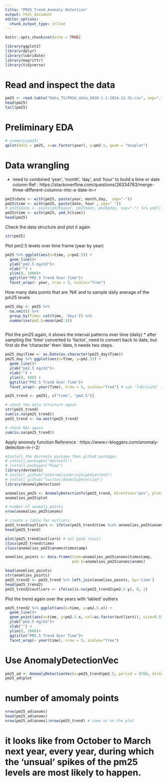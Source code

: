 ---
title: "PM25_Trend_Anomaly Detection"
output: html_document
editor_options: 
  chunk_output_type: inline
---

```{r setup, include=FALSE}
knitr::opts_chunk$set(echo = TRUE)
```
```{r message=FALSE}
library(ggplot2)
library(dplyr)
library(lubridate)
library(magrittr)
library(tidyverse)
```

# Read and inspect the data
```{r}
pm25 <- read.table("Data_TS/PRSA_data_2010.1.1-2014.12.31.csv", sep=",", skip = 0,  header = T)
head(pm25)
tail(pm25)
```
# Preliminary EDA
```{r}
# summary(pm25)
qplot(data = pm25, x=as.factor(year), y=pm2.5, geom = "boxplot")
```
# Data wrangling 
* need to combined 'year', 'month', 'day', and 'hour' to build a time or date column 
Ref : https://stackoverflow.com/questions/26334763/merge-three-different-columns-into-a-date-in-r
```{r}
pm25$date <- with(pm25, paste(year, month,day,  sep="-"))
pm25$time <- with(pm25, paste(date, hour , sep=" "))
# pm25$date <- paste(pm25$year, pm25$mon, pm25$day, sep="-") %>% ymd() %>% as.Date()
pm25$time <- with(pm25, ymd_h(time))
head(pm25)
```
Check the data structure and plot it again 
```{r}
str(pm25)

```
Plot pm2.5 levels over time frame (year by year)
```{r fig.height=10, message=FALSE}
pm25 %>% ggplot(aes(x=time, y=pm2.5)) +
  geom_line()+
  ylab("pm2.5 mg/m3")+
  xlab("") + 
  ylim(0, 1000)+
  ggtitle("PM2.5 Trend Over Time")+
  facet_wrap(~ year, nrow = 5, scales="free")
```
How many data points that are 'NA' and to sample daily average of the pm25 levels
```{r}
pm25_day <- pm25 %>% 
  na.omit() %>%
  group_by(Time= cut(time, 'days')) %>% 
  summarise(pm2.5=mean(pm2.5))
  
```
Plot the pm25 again, it shows the interval patterns over time (daily)
* after sampling the 'time' converted to 'factor', need to convert back to date, but first do the 'character' then 'date, it needs two steps.
```{r fig.height=10}
pm25_day$Time <- as.Date(as.character(pm25_day$Time))
pm25_day %>% ggplot(aes(x=Time, y=pm2.5)) +
  geom_line()+
  ylab("pm2.5 mg/m3")+
  xlab("") + 
  ylim(0, 500) +
  ggtitle("PM2.5 Trend Over Time")+
  facet_wrap(~ year(Time), nrow = 5, scales="free") # use 'lubricate' to extract year
```


```{r}
pm25_trend <- pm25[, c("time", "pm2.5")]
```
```{r}
# check the data structure again
str(pm25_trend)
sum(is.na(pm25_trend))
pm25_trend <- na.omit(pm25_trend)

# check NAs again 
sum(is.na(pm25_trend))
```
Apply anomaly function 
Reference : https://www.r-bloggers.com/anomaly-detection-in-r-2/
```{r}
#Install the devtools package then github packages
# install.packages("devtools")
# install.packages("Rcpp")
library(devtools)
# install_github("petermeissner/wikipediatrend")
# install_github("twitter/AnomalyDetection")
library(AnomalyDetection)

anomalies_pm25 <- AnomalyDetectionTs(pm25_trend, direction="pos", plot=TRUE)
anomalies_pm25$plot
```
```{r}
# number of anomaly points
nrow(anomalies_pm25$anoms)

# create a lable for outliers
pm25_trend$outliers <- ifelse(pm25_trend$time %in% anomalies_pm25$anoms$timestamp, 1, 0)
head(pm25_trend)
```

```{r}
plot(pm25_trend$outliers) # not good result
class(pm25_trend$time)
class(anomalies_pm25$anoms$timestamp)
```
```{r}
anomlies_points <- data.frame(time=anomalies_pm25$anoms$timestamp, 
                              pm2.5=anomalies_pm25$anoms$anoms)

head(anomlies_points)
str(anomlies_points)
pm25_trend2 <- pm25_trend %>% left_join(anomlies_points, by='time')
head(pm25_trend2)
pm25_trend2$outliers <- ifelse(is.na(pm25_trend2$pm2.5.y), 0, 1)  

```
Plot the trend again over the years with 'labled' outliers
```{r fig.height=10, message=FALSE}
pm25_trend2 %>% ggplot(aes(x=time, y=pm2.5.x)) +
  geom_line()+
  geom_point(aes(x=time, y=pm2.5.x, col=as.factor(outliers)), size=0.5) +
  ylab("pm2.5 mg/m3")+
  xlab("") + 
  ylim(0, 1000)+
  ggtitle("PM2.5 Trend Over Time")+
  facet_wrap(~ year(time), nrow = 5, scales="free")
```
# Use AnomalyDetectionVec
```{r}
pm25_ad <- AnomalyDetectionVec(x=pm25_trend$pm2.5, period = 8760, direction = 'both', plot=T)
pm25_ad$plot
```
# number of amomaly points
```{r}
nrow(pm25_ad$anoms)
head(pm25_ad$anoms)
nrow(pm25_ad$anoms)/nrow(pm25_trend) # same as on the plot
```
# it looks like from October to March next year, every year, during which the 'unsual' spikes of the pm25 levels are most likely to happen.

